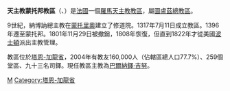 {{Infobox Roman Catholic diocese
|Roman Catholic Diocese of = 天主教蒙托邦教區
|Latin name of diocese =Dioecesis Montis Albani
|image =Cathédrale Notre Dame de l'Assomption de Montauban.jpg
|caption = 聖母升天主教座堂
|location = [[法國|法國]]
|territory =塔恩-加龍省
|population=160,000
|rite = 拉丁禮
|patron = 
|province = 圖盧茲
|established = 1317年
|cathedral = [[聖母升天主教座堂_(蒙托邦)|聖母升天主教座堂]]
|副主教座堂 =
|leadership = 主教
|website =[http://catholique-montauban.cef.fr/ 官方網頁]
|教宗 = 
|metropolitan =
|ordinary =巴爾納鐸·吉努
|coadjutor bishop =
|emeritus = 
}}

'''天主教蒙托邦教區'''（{{lang-la|Dioecesis Montis Albani}}、{{lang-fr|Diocèse de Montauban}}）是[[法國|法國]]一個[[羅馬天主教|羅馬天主教]][[教區|教區]]，屬[[天主教圖盧茲總教區|圖盧茲總教區]]。

9世紀，納博訥總主教在[[蒙托里奧|蒙托里奧]]建立了修道院。1317年7月11日成立教區。1396年遷至蒙托邦。1801年11月29日被撤銷，1808年恢復，但直到1822年才從美國[[波士頓|波士頓]]派出主教管理。

教區位於[[塔恩-加龍省|塔恩-加龍省]]，2004年有教友160,000人（佔轄區總人口77.7%）、259個堂區、九十三名司鐸。現任教區主教為[[巴爾納鐸·吉努|巴爾納鐸·吉努]]。

{{法國天主教教區}}
{{Authority control}}
[[Category:法國天主教教區|M]]
[[Category:塔恩-加龍省|Category:塔恩-加龍省]]
